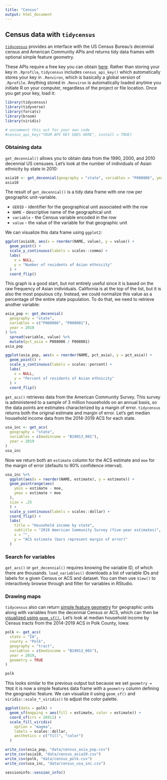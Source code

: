 ```yaml
---
title: "Census"
output: html_document
---
```


## Census data with `tidycensus`

[`tidycensus`](https://walkerke.github.io/tidycensus/index.html) provides an interface with the US Census Bureau's decennial census and American Community APIs and returns tidy data frames with optional simple feature geometry. 

These APIs require a free key you can obtain [here](https://api.census.gov/data/key_signup.html). Rather than storing your key in `.Rprofile`, `tidycensus` includes `census_api_key()` which automatically stores your key in `.Renviron`, which is basically a global version of `.Rprofile`. Anything stored in `.Renviron` is automatically loaded anytime you initiate R on your computer, regardless of the project or file location. Once you get your key, load it:

```r
library(tidycensus)
library(tidyverse)
library(forcats)
library(broom)
library(viridis)
```

```r
# uncomment this out for your own code
#census_api_key("YOUR API KEY GOES HERE", install = TRUE) 
```


### Obtaining data

`get_decennial()` allows you to obtain data from the 1990, 2000, and 2010 decennial US censuses. Let's look at the number of individuals of Asian ethnicity by state in 2010:

```r
asia10 <- get_decennial(geography = "state", variables = "P008006", year = 2010)
asia10
```

The result of `get_decennial()` is a tidy data frame with one row per geographic unit-variable.

* `GEOID` - identifier for the geographical unit associated with the row
* `NAME` - descriptive name of the geographical unit
* `variable` - the Census variable encoded in the row
* `value` - the value of the variable for that geographic unit

We can visualize this data frame using `ggplot2`:

```r
ggplot(asia10, aes(x = reorder(NAME, value), y = value)) +
  geom_point() +
  scale_y_continuous(labels = scales::comma) +
  labs(
    x = NULL,
    y = "Number of residents of Asian ethnicity"
  ) +
  coord_flip()
```

This graph is a good start, but not entirely useful since it is based on the raw frequency of Asian individuals. California is at the top of the list, but it is also the most populous city. Instead, we could normalize this value as a percentage of the entire state population. To do that, we need to retrieve another variable:

```r
asia_pop <- get_decennial(
  geography = "state",
  variables = c("P008006", "P008001"),
  year = 2010
) %>%
  spread(variable, value) %>%
  mutate(pct_asia = P008006 / P008001)
asia_pop

ggplot(asia_pop, aes(x = reorder(NAME, pct_asia), y = pct_asia)) +
  geom_point() +
  scale_y_continuous(labels = scales::percent) +
  labs(
    x = NULL,
    y = "Percent of residents of Asian ethnicity"
  ) +
  coord_flip()
```

`get_acs()` retrieves data from the American Community Survey. This survey is administered to a sample of 3 million households on an annual basis, so the data points are estimates characterized by a margin of error. `tidycensus` returns both the original estimate and margin of error. Let's get median household income data from the 2014-2019 ACS for each state.

```r
usa_inc <- get_acs(
  geography = "state",
  variables = c(medincome = "B19013_001"),
  year = 2019
)
usa_inc
```

Now we return both an `estimate` column for the ACS estimate and `moe` for the margin of error (defaults to 90% confidence interval).

```r
usa_inc %>%
  ggplot(aes(x = reorder(NAME, estimate), y = estimate)) +
  geom_pointrange(aes(
    ymin = estimate - moe,
    ymax = estimate + moe
  ),
  size = .25
  ) +
  scale_y_continuous(labels = scales::dollar) +
  coord_flip() +
  labs(
    title = "Household income by state",
    subtitle = "2019 American Community Survey (five-year estimates)",
    x = "",
    y = "ACS estimate (bars represent margin of error)"
  )
```


### Search for variables

`get_acs()` or `get_decennial()` requires knowing the variable ID, of which there are thousands. `load_variables()` downloads a list of variable IDs and labels for a given Census or ACS and dataset. You can then use `View()` to interactively browse through and filter for variables in RStudio.


### Drawing maps

`tidycensus` also can return [simple feature geometry](/notes/simple-features/) for geographic units along with variables from the decennial Census or ACS, which can then be [visualized using `geom_sf()`.](/notes/vector-maps/). Let's look at median household income by Census tracts from the 2014-2019 ACS in Polk County, Iowa:

```r
polk <- get_acs(
  state = "IA",
  county = "Polk",
  geography = "tract",
  variables = c(medincome = "B19013_001"),
  year = 2019,
  geometry = TRUE
)
```

```r
polk
```

This looks similar to the previous output but because we set `geometry = TRUE` it is now a simple features data frame with a `geometry` column defining the geographic feature. We can visualize it using `geom_sf()` and `viridis::scale_*_viridis()` to adjust the color palette.

```r
ggplot(data = polk) +
  geom_sf(mapping = aes(fill = estimate, color = estimate)) +
  coord_sf(crs = 26911) +
  scale_fill_viridis(
    option = "magma",
    labels = scales::dollar,
    aesthetics = c("fill", "color")
  )
```


```r

write_csv(asia_pop, "data/census_asia_pop.csv")
write_csv(asia10, "data/census_asia10.csv")
write_csv(polk, "data/census_polk.csv")
write_csv(usa_inc, "data/census_usa_inc.csv")
```


```r
sessioninfo::session_info()
```